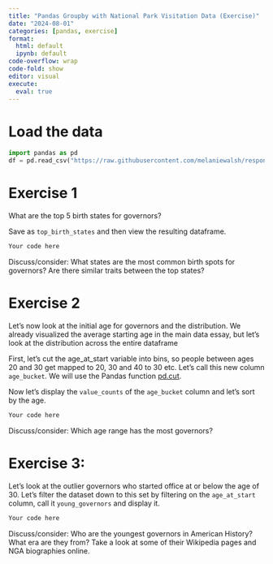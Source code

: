 ```yaml
---
title: "Pandas Groupby with National Park Visitation Data (Exercise)"
date: "2024-08-01"
categories: [pandas, exercise]
format: 
  html: default
  ipynb: default
code-overflow: wrap
code-fold: show
editor: visual
execute:
  eval: true
---
```


# Load the data

``` python
import pandas as pd
df = pd.read_csv("https://raw.githubusercontent.com/melaniewalsh/responsible-datasets-in-context/refs/heads/main/datasets/gubernatorial-bios/gubernatorial_bios_final.csv")
```

# Exercise 1

What are the top 5 birth states for governors?

Save as `top_birth_states` and then view the resulting dataframe.

``` python
Your code here
```

Discuss/consider: What states are the most common birth spots for governors? Are there similar traits between the top states?

# Exercise 2

Let's now look at the initial age for governors and the distribution. We already visualized the average starting age in the main data essay, but let's look at the distribution across the entire dataframe

First, let's cut the age_at_start variable into bins, so people between ages 20 and 30 get mapped to 20, 30 and 40 to 30 etc. Let's call this new column `age_bucket`. We will use the Pandas function [pd.cut](https://pandas.pydata.org/docs/reference/api/pandas.cut.html%7D).

Now let's display the `value_counts` of the `age_bucket` column and let's sort by the age.

``` python
Your code here
```

Discuss/consider: Which age range has the most governors?

# Exercise 3:

Let's look at the outlier governors who started office at or below the age of 30. Let's filter the dataset down to this set by filtering on the `age_at_start` column, call it `young_governors` and display it.

``` python
Your code here
```

Discuss/consider: Who are the youngest governors in American History? What era are they from? Take a look at some of their Wikipedia pages and NGA biographies online.